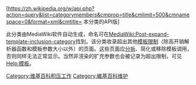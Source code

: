 [https://zh.wikipedia.org/w/api.php?action=query&list=categorymembers&cmprop=title&cmlimit=500&cmnamespace=0&format=xml&cmtitle={{urlencode:{{FULLPAGENAME}}}} 本分类的API版]
{{hidden category}}
{{无需细分}}
{{backlog|20}}

此分类由MediaWiki软件自动生成，命名可在[[MediaWiki:Post-expand-template-inclusion-category|MediaWiki:Post-expand-template-inclusion-category]]找到。该分类收录超出其他[[Wikipedia:模板限制|模板限制]]（除高开销解析器函数和模板参数大小以外）的页面。这些页面应[[Wikipedia:条目拆分|分拆]]、简化或移除模板调用，否则同样无法正常显示。当然非渲染的扩充参数也会被记录为超出限制，可见[[Help:模板|Help:模板]]。

{{CategoryTOC}}
[[Category:维基百科积压工作|Category:维基百科积压工作]]
[[Category:維基百科维护|Category:維基百科维护]]